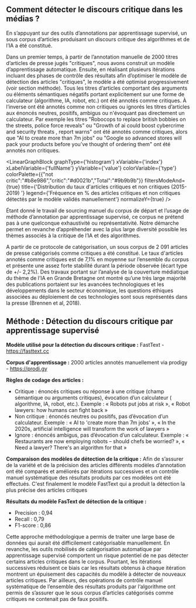 
## Comment détecter le discours critique dans les médias ? 

En s’appuyant sur des outils d’annotations par apprentissage supervisé, un sous corpus d’articles produisant un discours critique des algorithmes et de l’IA a été constitué. 

Dans un premier temps, à partir de l’annotation manuelle de 2000 titres d’articles de presse jugés "critiques", nous avons construit un modèle d’apprentissage automatique. Ensuite, en réalisant plusieurs itérations incluant des phases de contrôle des résultats afin d’optimiser le modèle de détection des articles "critiques", le modèle a été optimisé progressivement (voir section méthode). Tous les titres d’articles comportant des arguments ou éléments sémantiques négatifs portant explicitement sur une forme de calculateur (algorithme, IA, robot, etc.) ont été annotés comme critiques. À l’inverse ont été annotés comme non critiques ou ignorés les titres d’articles aux énoncés neutres, positifs, ambigus ou n'évoquant pas directement un calculateur. Par exemple les titres "Robocops to replace british bobbies on the streets, police force reveals" ou "Growth of ai could boost cybercrime and security threats , report warns"  ont été annotés comme critiques, alors que "AI to create more than 7m jobs" ou "Google so advanced stores will pack your products before you’ve thought of ordering them" ont été annotés non critiques. 

<LinearGraphBlock 
  graphType={'histogram'} 
  xVariable={'index'} 
  xLabelVariable={'fullName'} 
  yVariable={'value'} 
  colorVariable={'type'} 
  colorPalette={{"not critic":"#b8e986","critic":"#d0021b","Total":"#9b9b9b"}} 
  filtersModeAnd={true} 
  title={'Distribution du taux d'articles critiques et non critiques (2015-2019) '} 
  legend={'Fréquence en % des articles critiques et non critiques détectés par le modèle validés manuellement'} 
  normalizeY={true}
/>

Étant donné le travail de sourcing manuel du corpus de départ et l’usage de méthode d’annotation par apprentissage supervisé, ce corpus ne prétend pas à une quelconque exhaustivité ou représentativité. Notre démarche permet en revanche d’appréhender avec la plus large diversité possible les thèmes associés à la critique de l’IA et des algorithmes. 

A partir de ce protocole de catégorisation, un sous corpus de 2 091 articles de presse catégorisés comme critiques a été constitué. Le taux d'articles annotés comme critiques est de 7,1% en moyenne sur l’ensemble du corpus et présente une assez forte stabilité durant la période observée (écart type de +/- 2,2%). Des travaux portant sur l’analyse de la couverture médiatique du thème de l’IA en Grande Bretagne ont montré qu’une très large majorité des publications portaient sur les avancées technologiques et les développements dans le secteur économique, les questions éthiques associées au déploiement de ces technologies sont sous représentés dans la presse (Brennen et al, 2018). 


<div className="methodo-container">
  <h2 id="m-thode-d-tection-du-discours-critique-par-apprentissage-supervis-">Méthode : Détection du discours critique par apprentissage supervisé</h2>
  <p><strong>Modèle utilisé pour la détection du discours critique :</strong> FastText - <a href="https://fasttext.cc">https://fasttext.cc</a></p>
  <p><strong>Corpus d&#39;apprentissage :</strong> 2000 articles annotés manuellement via prodigy - <a href="https://prodi.gy">https://prodi.gy</a></p>
  <p><strong>Règles de codage des articles :</strong> </p>
  <ul>
  <li>Critique : énoncés critiques ou réponse à une critique  (champ sémantique ou arguments critiques), évocation d’un calculateur ( algorithme, IA, robot, etc.). Exemple : « Robots put jobs at risk », 
  « Robot lawyers: how humans can fight back »</li>
  <li>Non critique : énoncés neutres ou positifs, pas d’évocation d’un calculateur. Exemple : « AI to &#39;create more than 7m jobs’ », 
  « In the 2020s, artificial intelligence will transform the work of lawyers »</li>
  <li>Ignore : énoncés ambigus, pas d’évocation d’un calculateur. Exemple : « Restaurants are now employing robots – should chefs be worried? », « Need a lawyer? There&#39;s an algorithm for that »</li>
  </ul>
  <p><strong>Comparaison des modèles de détection de la critique :</strong> 
  Afin de s’assurer de la variété et de la précision des articles différents modèles d’annotation ont été comparés et améliorés par itérations successives et un contrôle manuel systématique des résultats produits par ces modèles ont été effectués. C&#39;est finalement le modèle FastText qui a produit la détection la plus précise des articles critiques</p>

  <p><strong>Résultats du modèle FasText de détection de la critique : </strong> 
 <ul>
 <li>Precision : 0,94</li>
 <li>Recall : 0,79</li>
 <li>F1-score : 0,86</li>
 </ul>
    
  Cette approche méthodologique a permis de traiter une large base de données qui aurait été difficilement catégorisable manuellement. En revanche, les outils mobilisés de catégorisation automatique par apprentissage supervisé comportent un risque potentiel de ne pas détecter certains articles critiques dans le corpus. Pourtant, les itérations successives réduisent ce biais car les résultats obtenus à chaque itération montrent un épuisement des capacités du modèle à détecter de nouveaux articles critiques. Par ailleurs, des opérations de contrôle manuel systématique de l’ensemble des résultats produits par l‘algorithme ont permis de s’assurer que le sous corpus d’articles catégorisés comme critiques ne contenait pas de faux positifs. </p>

</div>
